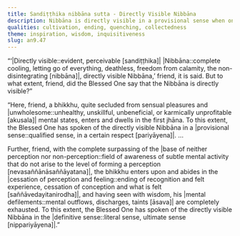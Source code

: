 ```yaml
---
title: Sandiṭṭhika nibbāna sutta - Directly Visible Nibbāna
description: Nibbāna is directly visible in a provisional sense when one enters a jhāna or subsequent meditation attainments. It is directly visible in the definitive sense when one attains the cessation of perception and feeling, and having seen with wisdom, completely exhausts mental defilements.
qualities: cultivation, ending, quenching, collectedness
theme: inspiration, wisdom, inquisitiveness
slug: an9.47
---
```


“‘|Directly visible::evident, perceivable [sandiṭṭhika]| |Nibbāna::complete cooling, letting go of everything, deathless, freedom from calamity, the non-disintegrating [nibbāna]|, directly visible Nibbāna,’ friend, it is said. But to what extent, friend, did the Blessed One say that the Nibbāna is directly visible?”

“Here, friend, a bhikkhu, quite secluded from sensual pleasures <collapse>and |unwholesome::unhealthy, unskillful, unbeneficial, or karmically unprofitable [akusala]| mental states,</collapse> enters and dwells in the first jhāna. To this extent, the Blessed One has spoken of the directly visible Nibbāna in a |provisional sense::qualified sense, in a certain respect [pariyāyena]|. ...

Further, friend, with the complete surpassing of the |base of neither perception nor non-perception::field of awareness of subtle mental activity that do not arise to the level of forming a perception [nevasaññānāsaññāyatana]|, the bhikkhu enters upon and abides in the |cessation of perception and feeling::ending of recognition and felt experience, cessation of conception and what is felt [saññāvedayitanirodha]|, and having seen with wisdom, his |mental defilements::mental outflows, discharges, taints [āsava]| are completely exhausted. To this extent, the Blessed One has spoken of the directly visible Nibbāna in the |definitive sense::literal sense, ultimate sense [nippariyāyena]|.”